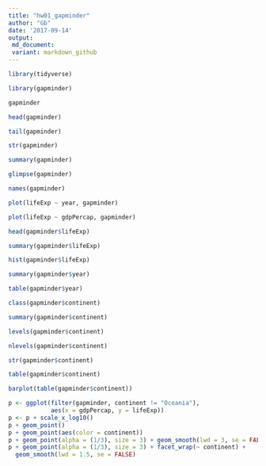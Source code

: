 ```yaml
---
title: "hw01_gapminder"
author: "Gb"
date: '2017-09-14'
output: 
 md_document:
 variant: markdown_github
---
```

```r
library(tidyverse)
```
```r
library(gapminder)
```

```r
gapminder
```
```r
head(gapminder)
```
```r
tail(gapminder)
```
```r
str(gapminder)
```
```r
summary(gapminder)
```
```r
glimpse(gapminder)
```
```r
names(gapminder)
```
```r
plot(lifeExp ~ year, gapminder)
```
```r
plot(lifeExp ~ gdpPercap, gapminder)
```
```r
head(gapminder$lifeExp)
```
```r
summary(gapminder$lifeExp)
```
```r
hist(gapminder$lifeExp)
```
```r
summary(gapminder$year)
```
```r
table(gapminder$year)
```
```r
class(gapminder$continent)
```
```r
summary(gapminder$continent)
```
```r
levels(gapminder$continent)
```
```r
nlevels(gapminder$continent)
```
```r
str(gapminder$continent)
```
```r
table(gapminder$continent)
```
```r
barplot(table(gapminder$continent))
```
```r
p <- ggplot(filter(gapminder, continent != "Oceania"),
            aes(x = gdpPercap, y = lifeExp))
p <- p + scale_x_log10() 
p + geom_point() 
p + geom_point(aes(color = continent)) 
p + geom_point(alpha = (1/3), size = 3) + geom_smooth(lwd = 3, se = FALSE)
p + geom_point(alpha = (1/3), size = 3) + facet_wrap(~ continent) +
  geom_smooth(lwd = 1.5, se = FALSE)
```









